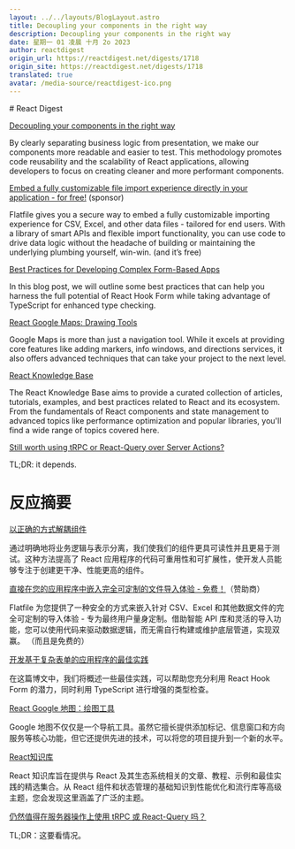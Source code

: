 ```yaml
---
layout: ../../layouts/BlogLayout.astro
title: Decoupling your components in the right way
description: Decoupling your components in the right way
date: 星期一 01 凌晨 十月 2o 2023
author: reactdigest
origin_url: https://reactdigest.net/digests/1718
origin_site: https://reactdigest.net/digests/1718
translated: true
avatar: /media-source/reactdigest-ico.png
---
```



<Reference client:only="react" title="Decoupling your components in the right way" url="https://reactdigest.net/digests/1718" />

<Detail client:only="react">
	# React Digest

[Decoupling your components in the right way](https://reactdigest.net/link/16424/a24eb3ef-556d-456e-a6a4-25de0a1cd63b/email)

By clearly separating business logic from presentation, we make our components more readable and easier to test. This methodology promotes code reusability and the scalability of React applications, allowing developers to focus on creating cleaner and more performant components.

[Embed a fully customizable file import experience directly in your application - for free!](https://reactdigest.net/link/16425/a24eb3ef-556d-456e-a6a4-25de0a1cd63b/email) (sponsor)

Flatfile gives you a secure way to embed a fully customizable importing experience for CSV, Excel, and other data files - tailored for end users. With a library of smart APIs and flexible import functionality, you can use code to drive data logic without the headache of building or maintaining the underlying plumbing yourself, win-win. (and it’s free)

[Best Practices for Developing Complex Form-Based Apps](https://reactdigest.net/link/16426/a24eb3ef-556d-456e-a6a4-25de0a1cd63b/email)

In this blog post, we will outline some best practices that can help you harness the full potential of React Hook Form while taking advantage of TypeScript for enhanced type checking.

[React Google Maps: Drawing Tools](https://reactdigest.net/link/16427/a24eb3ef-556d-456e-a6a4-25de0a1cd63b/email)

Google Maps is more than just a navigation tool. While it excels at providing core features like adding markers, info windows, and directions services, it also offers advanced techniques that can take your project to the next level.

[React Knowledge Base](https://reactdigest.net/link/16428/a24eb3ef-556d-456e-a6a4-25de0a1cd63b/email)

The React Knowledge Base aims to provide a curated collection of articles, tutorials, examples, and best practices related to React and its ecosystem. From the fundamentals of React components and state management to advanced topics like performance optimization and popular libraries, you'll find a wide range of topics covered here.

[Still worth using tRPC or React-Query over Server Actions?](https://reactdigest.net/link/16429/a24eb3ef-556d-456e-a6a4-25de0a1cd63b/email)

TL;DR: it depends.


</Detail>

# 反应摘要

[以正确的方式解耦组件](https://reactdigest.net/link/16424/a24eb3ef-556d-456e-a6a4-25de0a1cd63b/email)

通过明确地将业务逻辑与表示分离，我们使我们的组件更具可读性并且更易于测试。这种方法提高了 React 应用程序的代码可重用性和可扩展性，使开发人员能够专注于创建更干净、性能更高的组件。

[直接在您的应用程序中嵌入完全可定制的文件导入体验 - 免费！](https://reactdigest.net/link/16425/a24eb3ef-556d-456e-a6a4-25de0a1cd63b/email)（赞助商）

Flatfile 为您提供了一种安全的方式来嵌入针对 CSV、Excel 和其他数据文件的完全可定制的导入体验 - 专为最终用户量身定制。借助智能 API 库和灵活的导入功能，您可以使用代码来驱动数据逻辑，而无需自行构建或维护底层管道，实现双赢。 （而且是免费的）

[开发基于复杂表单的应用程序的最佳实践](https://reactdigest.net/link/16426/a24eb3ef-556d-456e-a6a4-25de0a1cd63b/email)

在这篇博文中，我们将概述一些最佳实践，可以帮助您充分利用 React Hook Form 的潜力，同时利用 TypeScript 进行增强的类型检查。

[React Google 地图：绘图工具](https://reactdigest.net/link/16427/a24eb3ef-556d-456e-a6a4-25de0a1cd63b/email)

Google 地图不仅仅是一个导航工具。虽然它擅长提供添加标记、信息窗口和方向服务等核心功能，但它还提供先进的技术，可以将您的项目提升到一个新的水平。

[React知识库](https://reactdigest.net/link/16428/a24eb3ef-556d-456e-a6a4-25de0a1cd63b/email)

React 知识库旨在提供与 React 及其生态系统相关的文章、教程、示例和最佳实践的精选集合。从 React 组件和状态管理的基础知识到性能优化和流行库等高级主题，您会发现这里涵盖了广泛的主题。

[仍然值得在服务器操作上使用 tRPC 或 React-Query 吗？](https://reactdigest.net/link/16429/a24eb3ef-556d-456e-a6a4-25de0a1cd63b/email)

TL;DR：这要看情况。


